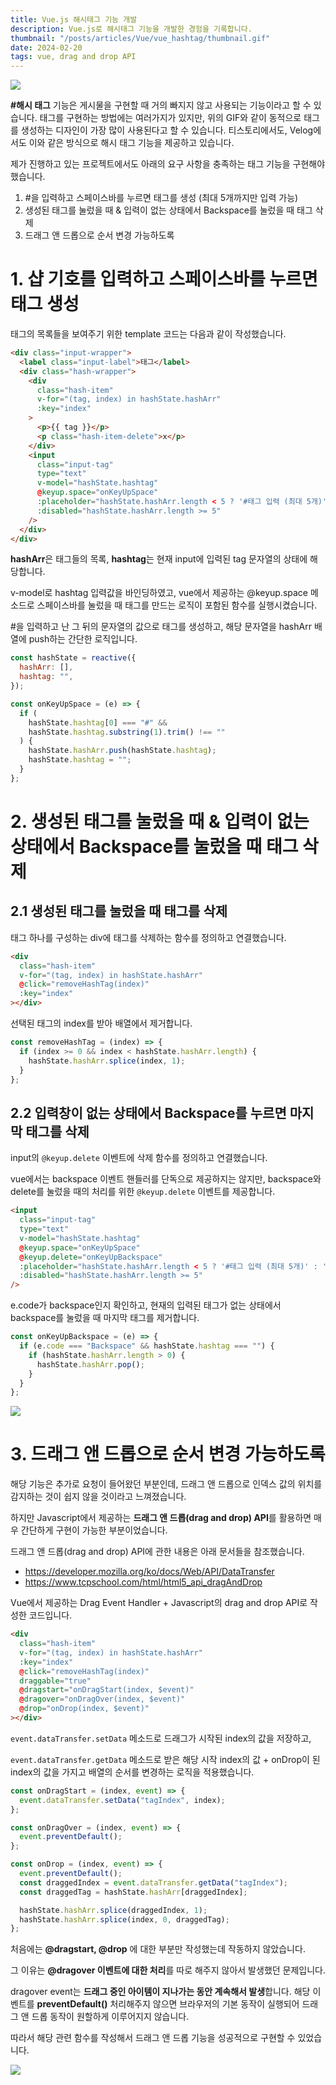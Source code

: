 ```yaml
---
title: Vue.js 해시태그 기능 개발
description: Vue.js로 해시태그 기능을 개발한 경험을 기록합니다.
thumbnail: "/posts/articles/Vue/vue_hashtag/thumbnail.gif"
date: 2024-02-20
tags: vue, drag and drop API
---
```


<Image src="/posts/articles/Vue/vue_hashtag/thumbnail.gif" />

**#해시 태그** 기능은 게시물을 구현할 때 거의 빠지지 않고 사용되는 기능이라고 할 수 있습니다. 태그를 구현하는 방법에는 여러가지가 있지만, 위의 GIF와 같이 동적으로 태그를 생성하는 디자인이 가장 많이 사용된다고 할 수 있습니다. 티스토리에서도, Velog에서도 이와 같은 방식으로 해시 태그 기능을 제공하고 있습니다.

제가 진행하고 있는 프로젝트에서도 아래의 요구 사항을 충족하는 태그 기능을 구현해야 했습니다.

1. #을 입력하고 스페이스바를 누르면 태그를 생성 (최대 5개까지만 입력 가능)
2. 생성된 태그를 눌렀을 때 & 입력이 없는 상태에서 Backspace를 눌렀을 때 태그 삭제
3. 드래그 앤 드롭으로 순서 변경 가능하도록

# 1. 샵 기호를 입력하고 스페이스바를 누르면 태그 생성

태그의 목록들을 보여주기 위한 template 코드는 다음과 같이 작성했습니다.

```html
<div class="input-wrapper">
  <label class="input-label">태그</label>
  <div class="hash-wrapper">
    <div
      class="hash-item"
      v-for="(tag, index) in hashState.hashArr"
      :key="index"
    >
      <p>{{ tag }}</p>
      <p class="hash-item-delete">x</p>
    </div>
    <input
      class="input-tag"
      type="text"
      v-model="hashState.hashtag"
      @keyup.space="onKeyUpSpace"
      :placeholder="hashState.hashArr.length < 5 ? '#태그 입력 (최대 5개)' : '최대 5개까지 입력'"
      :disabled="hashState.hashArr.length >= 5"
    />
  </div>
</div>
```

**hashArr**은 태그들의 목록, **hashtag**는 현재 input에 입력된 tag 문자열의 상태에 해당합니다.

v-model로 hashtag 입력값을 바인딩하였고, vue에서 제공하는 @keyup.space 메소드로 스페이스바를 눌렀을 때 태그를 만드는 로직이 포함된 함수를 실행시켰습니다.

#을 입력하고 난 그 뒤의 문자열의 값으로 태그를 생성하고, 해당 문자열을 hashArr 배열에 push하는 간단한 로직입니다.

```js
const hashState = reactive({
  hashArr: [],
  hashtag: "",
});

const onKeyUpSpace = (e) => {
  if (
    hashState.hashtag[0] === "#" &&
    hashState.hashtag.substring(1).trim() !== ""
  ) {
    hashState.hashArr.push(hashState.hashtag);
    hashState.hashtag = "";
  }
};
```

# 2. 생성된 태그를 눌렀을 때 & 입력이 없는 상태에서 Backspace를 눌렀을 때 태그 삭제

## 2.1 생성된 태그를 눌렀을 때 태그를 삭제

태그 하나를 구성하는 div에 태그를 삭제하는 함수를 정의하고 연결했습니다.

```html
<div
  class="hash-item"
  v-for="(tag, index) in hashState.hashArr"
  @click="removeHashTag(index)"
  :key="index"
></div>
```

선택된 태그의 index를 받아 배열에서 제거합니다.

```js
const removeHashTag = (index) => {
  if (index >= 0 && index < hashState.hashArr.length) {
    hashState.hashArr.splice(index, 1);
  }
};
```

## 2.2 입력창이 없는 상태에서 Backspace를 누르면 마지막 태그를 삭제

input의 `@keyup.delete` 이벤트에 삭제 함수를 정의하고 연결했습니다.

vue에서는 backspace 이벤트 핸들러를 단독으로 제공하지는 않지만, backspace와 delete를 눌렀을 때의 처리를 위한 `@keyup.delete` 이벤트를 제공합니다.

```html
<input
  class="input-tag"
  type="text"
  v-model="hashState.hashtag"
  @keyup.space="onKeyUpSpace"
  @keyup.delete="onKeyUpBackspace"
  :placeholder="hashState.hashArr.length < 5 ? '#태그 입력 (최대 5개)' : '최대 5개까지 입력'"
  :disabled="hashState.hashArr.length >= 5"
/>
```

e.code가 backspace인지 확인하고, 현재의 입력된 태그가 없는 상태에서 backspace를 눌렀을 때 마지막 태그를 제거합니다.

```js
const onKeyUpBackspace = (e) => {
  if (e.code === "Backspace" && hashState.hashtag === "") {
    if (hashState.hashArr.length > 0) {
      hashState.hashArr.pop();
    }
  }
};
```

<Image src="/posts/articles/Vue/vue_hashtag/1.gif" />

# 3. 드래그 앤 드롭으로 순서 변경 가능하도록

해당 기능은 추가로 요청이 들어왔던 부분인데, 드래그 앤 드롭으로 인덱스 값의 위치를 감지하는 것이 쉽지 않을 것이라고 느껴졌습니다.

하지만 Javascript에서 제공하는 **드래그 앤 드롭(drag and drop) API**를 활용하면 매우 간단하게 구현이 가능한 부분이었습니다.

드래그 앤 드롭(drag and drop) API에 관한 내용은 아래 문서들을 참조했습니다.

- https://developer.mozilla.org/ko/docs/Web/API/DataTransfer
- https://www.tcpschool.com/html/html5_api_dragAndDrop

Vue에서 제공하는 Drag Event Handler + Javascript의 drag and drop API로 작성한 코드입니다.

```html
<div
  class="hash-item"
  v-for="(tag, index) in hashState.hashArr"
  :key="index"
  @click="removeHashTag(index)"
  draggable="true"
  @dragstart="onDragStart(index, $event)"
  @dragover="onDragOver(index, $event)"
  @drop="onDrop(index, $event)"
></div>
```

`event.dataTransfer.setData` 메소드로 드래그가 시작된 index의 값을 저장하고,

`event.dataTransfer.getData` 메소드로 받은 해당 시작 index의 값 + onDrop이 된 index의 값을 가지고 배열의 순서를 변경하는 로직을 적용했습니다.

```js
const onDragStart = (index, event) => {
  event.dataTransfer.setData("tagIndex", index);
};

const onDragOver = (index, event) => {
  event.preventDefault();
};

const onDrop = (index, event) => {
  event.preventDefault();
  const draggedIndex = event.dataTransfer.getData("tagIndex");
  const draggedTag = hashState.hashArr[draggedIndex];

  hashState.hashArr.splice(draggedIndex, 1);
  hashState.hashArr.splice(index, 0, draggedTag);
};
```

처음에는 **@dragstart, @drop** 에 대한 부분만 작성했는데 작동하지 않았습니다.

그 이유는 **@dragover 이벤트에 대한 처리**를 따로 해주지 않아서 발생했던 문제입니다.

dragover event는 **드래그 중인 아이템이 지나가는 동안 계속해서 발생**합니다.
해당 이벤트를 **preventDefault()** 처리해주지 않으면 브라우저의 기본 동작이 실행되어 드래그 앤 드롭 동작이 원할하게 이루어지지 않습니다.

따라서 해당 관련 함수를 작성해서 드래그 앤 드롭 기능을 성공적으로 구현할 수 있었습니다.

<Image src="/posts/articles/Vue/vue_hashtag/2.gif" />
